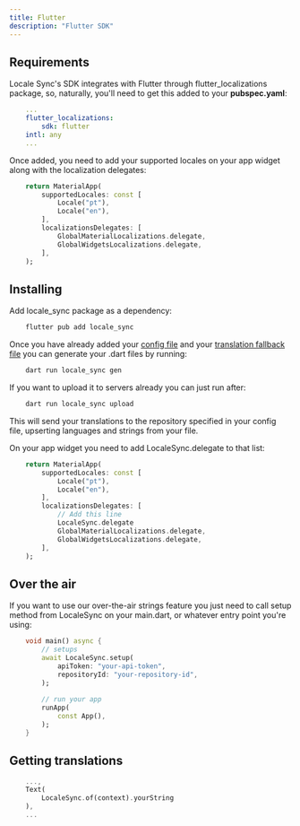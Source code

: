 ```yaml
---
title: Flutter
description: "Flutter SDK"
---
```


## Requirements

Locale Sync's SDK integrates with Flutter through flutter_localizations package, so, naturally, you'll need to get this added to your **pubspec.yaml**:

```yaml
    ...
    flutter_localizations:
        sdk: flutter
    intl: any
    ...
```

Once added, you need to add your supported locales on your app widget along with the localization delegates:

```dart
    return MaterialApp(
        supportedLocales: const [
            Locale("pt"),
            Locale("en"),
        ],
        localizationsDelegates: [
            GlobalMaterialLocalizations.delegate,
            GlobalWidgetsLocalizations.delegate,
        ],
    );
```

## Installing

Add locale_sync package as a dependency:

```bash
    flutter pub add locale_sync
```

Once you have already added your <a href="/config/config-file">config file</a> and your <a href="/config/translation-fallback">translation fallback file</a> you can generate your .dart files by running:

```bash
    dart run locale_sync gen
```

If you want to upload it to servers already you can just run after:

```bash
    dart run locale_sync upload
```

This will send your translations to the repository specified in your config file, upserting languages and strings from your file.

On your app widget you need to add LocaleSync.delegate to that list:

```dart
    return MaterialApp(
        supportedLocales: const [
            Locale("pt"),
            Locale("en"),
        ],
        localizationsDelegates: [
            // Add this line
            LocaleSync.delegate
            GlobalMaterialLocalizations.delegate,
            GlobalWidgetsLocalizations.delegate,
        ],
    );
```

## Over the air

If you want to use our over-the-air strings feature you just need to call setup method from LocaleSync on your main.dart, or whatever entry point you're using:

```dart
    void main() async {
        // setups
        await LocaleSync.setup(
            apiToken: "your-api-token",
            repositoryId: "your-repository-id",
        );
        
        // run your app
        runApp(
            const App(),
        );
    }
```


## Getting translations

```dart
    ...,
    Text(
        LocaleSync.of(context).yourString
    ),
    ...
```